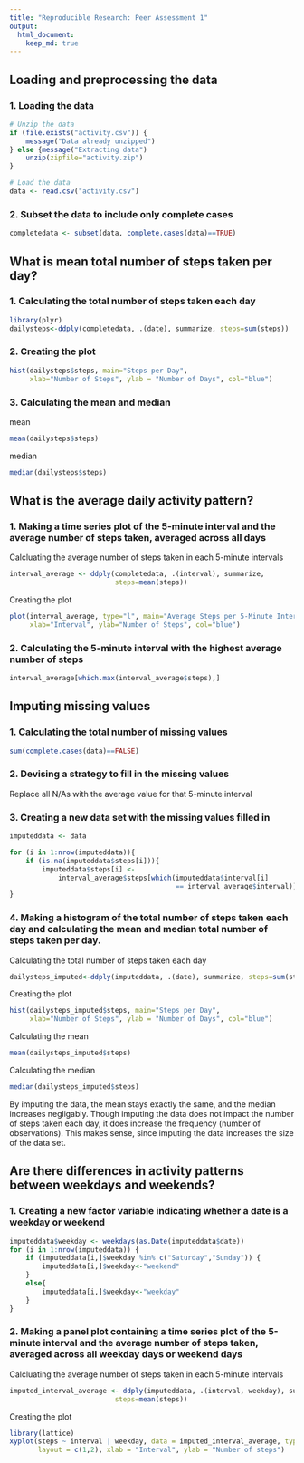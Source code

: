 ```yaml
---
title: "Reproducible Research: Peer Assessment 1"
output: 
  html_document:
    keep_md: true
---
```



## Loading and preprocessing the data
### 1. Loading the data
```r
# Unzip the data
if (file.exists("activity.csv")) {  
    message("Data already unzipped") 
} else {message("Extracting data") 
    unzip(zipfile="activity.zip")
}

# Load the data
data <- read.csv("activity.csv")
```

### 2. Subset the data to include only complete cases
```r
completedata <- subset(data, complete.cases(data)==TRUE)
```

## What is mean total number of steps taken per day?
### 1. Calculating the total number of steps taken each day
```r
library(plyr)
dailysteps<-ddply(completedata, .(date), summarize, steps=sum(steps))
```

### 2. Creating the plot
```r
hist(dailysteps$steps, main="Steps per Day", 
     xlab="Number of Steps", ylab = "Number of Days", col="blue")
```

### 3. Calculating the mean and median
mean
```r
mean(dailysteps$steps)
```

median
```r
median(dailysteps$steps)
```

## What is the average daily activity pattern?
### 1. Making a time series plot of the 5-minute interval and the average number of steps taken, averaged across all days
Calcluating the average number of steps taken in each 5-minute intervals
```r
interval_average <- ddply(completedata, .(interval), summarize, 
                          steps=mean(steps))
```

Creating the plot
```r
plot(interval_average, type="l", main="Average Steps per 5-Minute Interval", 
     xlab="Interval", ylab="Number of Steps", col="blue")
```

### 2. Calculating the 5-minute interval with the highest average number of steps
```r
interval_average[which.max(interval_average$steps),]
```

## Imputing missing values
### 1. Calculating the total number of missing values
```r
sum(complete.cases(data)==FALSE)
```

### 2. Devising a strategy to fill in the missing values
Replace all N/As with the average value for that 5-minute interval

### 3. Creating a new data set with the missing values filled in
```r
imputeddata <- data

for (i in 1:nrow(imputeddata)){
    if (is.na(imputeddata$steps[i])){
        imputeddata$steps[i] <- 
            interval_average$steps[which(imputeddata$interval[i]
                                         == interval_average$interval)]}
}
```

### 4. Making a histogram of the total number of steps taken each day and calculating the mean and median total number of steps taken per day.
Calculating the total number of steps taken each day
```r
dailysteps_imputed<-ddply(imputeddata, .(date), summarize, steps=sum(steps))
```

Creating the plot
```r
hist(dailysteps_imputed$steps, main="Steps per Day", 
     xlab="Number of Steps", ylab = "Number of Days", col="blue")
```

Calculating the mean
```r
mean(dailysteps_imputed$steps)
```

Calculating the median
```r
median(dailysteps_imputed$steps)
```
By imputing the data, the mean stays exactly the same, and the median increases 
negligably. Though imputing the data does not impact the number of steps taken 
each day, it does increase the frequency (number of observations). This makes
sense, since imputing the data increases the size of the data set.

## Are there differences in activity patterns between weekdays and weekends?
### 1. Creating a new factor variable indicating whether a date is a weekday or weekend
```r
imputeddata$weekday <- weekdays(as.Date(imputeddata$date))
for (i in 1:nrow(imputeddata)) { 
    if (imputeddata[i,]$weekday %in% c("Saturday","Sunday")) {
        imputeddata[i,]$weekday<-"weekend"
    }
    else{
        imputeddata[i,]$weekday<-"weekday"
    }
}
```

### 2. Making a panel plot containing a time series plot of the 5-minute interval and the average number of steps taken, averaged across all weekday days or weekend days
Calcluating the average number of steps taken in each 5-minute intervals
```r
imputed_interval_average <- ddply(imputeddata, .(interval, weekday), summarize, 
                          steps=mean(steps))
```

Creating the plot
```r
library(lattice)
xyplot(steps ~ interval | weekday, data = imputed_interval_average, type="l", 
       layout = c(1,2), xlab = "Interval", ylab = "Number of steps")
```